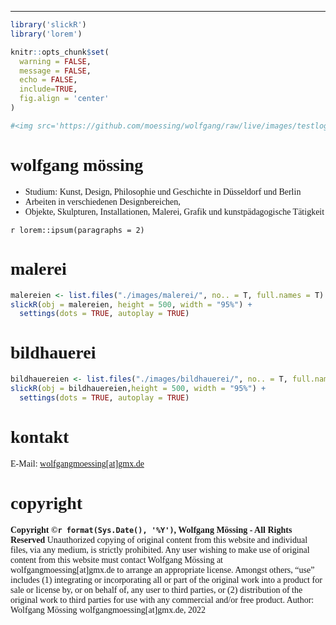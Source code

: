```{=html}
<meta name="robots" content="noindex">

<link rel="stylesheet" href="https://fonts.googleapis.com/css2?family=Major+Mono+Display&family=Special+Elite&family=Boogaloo&family=Material+Symbols+Outlined:opsz,wght,FILL,GRAD@48,400,0,0"">

<style>
.header-panel {
    background-color: #c3caa7;
    background: url('https://imgtoolkit.culturebase.org/?color=535353&quality=7&ar_method=rescaleIn&ar_ratio=1.4&min_length=300&file=https%3A%2F%2Fimg.culturebase.org%2F8%2Fb%2Fc%2F1%2F5%2Fpic_1499196763_8bc1508b2ca1f34bcbfa05b2587282ae.jpeg&do=cropOut&width=1400&height=610');
}

h1 {
    font-family: 'Major Mono Display';
}

h1.title {
    font-size: 60px;
    color: #ffffff;
    font-family: 'Major Mono Display';
}

h1.subtitle {
    font-size: 30px;
    color: #ffffff;
    font-family: 'Major Mono Display';
}

.menu ul li {
    font-size: 19px;
    font-family: 'Major Mono Display';
    font-weight: bold;
}


.page {
    font-family: 'Special Elite';
    font-size: 16pt;
}

body, h4 {
    font-family: 'Special Elite';
}

.material-symbols-outlined {
    color: #ffffff;
}

</style>
```


---

```{r setup, include=FALSE, warning = FALSE, message = FALSE, echo = FALSE}
library('slickR')
library('lorem')

knitr::opts_chunk$set(
  warning = FALSE,
  message = FALSE,
  echo = FALSE,
  include=TRUE,
  fig.align = 'center'
)

#<img src='https://github.com/moessing/wolfgang/raw/live/images/testlogoplaceholder.png' alt='Logo Wolfgang Mössing' width='200'> 
```



# wolfgang mössing
- Studium: Kunst, Design, Philosophie und Geschichte in Düsseldorf und Berlin
- Arbeiten in verschiedenen Designbereichen,
- Objekte, Skulpturen, Installationen, Malerei, Grafik und kunstpädagogische Tätigkeit 

`r lorem::ipsum(paragraphs = 2)`

# malerei
```{r Malerei}
malereien <- list.files("./images/malerei/", no.. = T, full.names = T)
slickR(obj = malereien, height = 500, width = "95%") + 
  settings(dots = TRUE, autoplay = TRUE)
```


# bildhauerei
```{r Bildhauerei}
bildhauereien <- list.files("./images/bildhauerei/", no.. = T, full.names = T)
slickR(obj = bildhauereien,height = 500, width = "95%") + 
  settings(dots = TRUE, autoplay = TRUE)
```


# kontakt
E-Mail: [wolfgangmoessing[at]gmx.de](mailto:wolfgangmoessing@gmx.de)

# copyright
__Copyright ©`r format(Sys.Date(), '%Y')`, Wolfgang Mössing - All Rights Reserved__ 
Unauthorized copying of original content from this website and individual files, via any medium, is strictly prohibited.
Any user wishing to make use of original content from this website must contact Wolfgang Mössing at wolfgangmoessing[at]gmx.de to arrange an appropriate license.
Amongst others, "use" includes (1) integrating or incorporating all or part of the original work into
a product for sale or license by, or on behalf of, any user to third parties, or (2) distribution of the original work to third parties for use with any commercial and/or free product.
Author: Wolfgang Mössing wolfgangmoessing[at]gmx.de, 2022